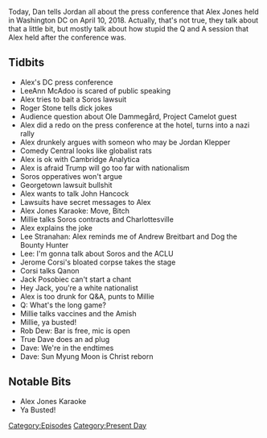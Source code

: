 {{Episode
    | title           = The Press Conference
    | caption         = [https://knowledgefight.libsyn.com/knowledge-fight-the-press-conference Listen to this episode on Libsyn]
    | episodeNumber   = 149
    | length          = 02:18:44
    | airDate         = April 13, 2018
    | episodeType     = [[:Category:Present Day|Present Day]]
    | appearance      = [[LeeAnn McAdoo]], [[George Soros]], [[Roger Stone]], [[Ole Dammegård]], [[Jordan Klepper]], [[Millie Weaver]], [[Lee Stranahan]], [[Jerome Corsi]], [[Jack Posobiec]], [[Rob Dew]], [[True Dave]], [[Sun Myung Moon]]
    | oocDrop         = Google is dead, use bing
    | previousEpisode = [[148: June 1-3, 2009]]
    | nextEpisode     = [[150: Alex Jones Attempts A Face Turn]]
}}

{{Stub}}

Today, Dan tells Jordan all about the press conference that Alex Jones held in Washington DC on April 10, 2018. Actually, that's not true, they talk about that a little bit, but mostly talk about how stupid the Q and A session that Alex held after the conference was.

==Tidbits==

*Alex's DC press conference
*LeeAnn McAdoo is scared of public speaking
*Alex tries to bait a Soros lawsuit
*Roger Stone tells dick jokes
*Audience question about Ole Dammegård, Project Camelot guest
*Alex did a redo on the press conference at the hotel, turns into a nazi rally
*Alex drunkely argues with someon who may be Jordan Klepper
*Comedy Central looks like globalist rats
*Alex is ok with Cambridge Analytica
*Alex is afraid Trump will go too far with nationalism
*Soros opperatives won't argue
*Georgetown lawsuit bullshit
*Alex wants to talk John Hancock
*Lawsuits have secret messages to Alex
*Alex Jones Karaoke: Move, Bitch
*Millie talks Soros contracts and Charlottesville
*Alex explains the joke
*Lee Stranahan: Alex reminds me of Andrew Breitbart and Dog the Bounty Hunter
*Lee: I'm gonna talk about Soros and the ACLU
*Jerome Corsi's bloated corpse takes the stage
*Corsi talks Qanon
*Jack Posobiec can't start a chant
*Hey Jack, you're a white nationalist
*Alex is too drunk for Q&A, punts to Millie
*Q: What's the long game?
*Millie talks vaccines and the Amish
*Millie, ya busted!
*Rob Dew: Bar is free, mic is open
*True Dave does an ad plug
*Dave: We're in the endtimes
*Dave: Sun Myung Moon is Christ reborn

==Notable Bits==

*Alex Jones Karaoke
*Ya Busted!

[[Category:Episodes]]
[[Category:Present Day]]